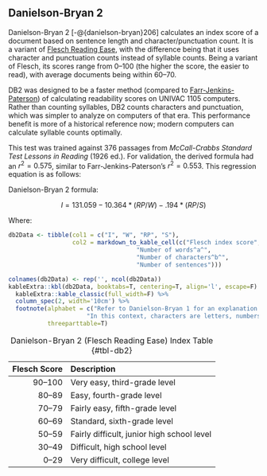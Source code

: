 ## Danielson-Bryan 2\index{Danielson-Bryan 2|(ii} {#sec-danielson-bryan-2}

Danielson-Bryan 2 [-@{danielson-bryan}206] calculates an index score of a document based on sentence length and character/punctuation count. It is a variant of [Flesch Reading Ease](#sec-flesch-test)\index{Flesch Reading Ease!variations!Danielson-Bryan 2}, with the difference being that it uses character and punctuation counts instead of syllable counts. Being a variant of Flesch, its scores range from 0–100 (the higher the score, the easier to read), with average documents being within 60–70.

DB2 was designed to be a faster method (compared to [Farr-Jenkins-Paterson](#sec-farr-jenkins-paterson)\index{Farr-Jenkins-Paterson!compared to Danielson-Bryan}) of calculating readability scores on UNIVAC 1105 computers. Rather than counting syllables, DB2 counts characters and punctuation, which was simpler to analyze on computers of that era. This performance benefit is more of a historical reference now; modern computers can calculate syllable counts optimally.

This test was trained against 376 passages from *McCall-Crabbs Standard Test Lessons in Reading* (1926 ed.). For validation, the derived formula had an $r^2 = 0.575$, similar to Farr-Jenkins-Paterson's $r^2 = 0.553$. This regression equation is as follows:

Danielson-Bryan 2 formula:

$$
I = 131.059 - 10.364*(RP/W) - .194*(RP/S)
$$

Where:

```r
db2Data <- tibble(col1 = c("I", "W", "RP", "S"),
                  col2 = markdown_to_kable_cell(c("Flesch index score",
                                    "Number of words^a^",
                                    "Number of characters^b^",
                                    "Number of sentences")))

colnames(db2Data) <- rep('', ncol(db2Data))
kableExtra::kbl(db2Data, booktabs=T, centering=T, align='l', escape=F) %>%
  kableExtra::kable_classic(full_width=F) %>%
  column_spec(2, width='10cm') %>%
  footnote(alphabet = c("Refer to Danielson-Bryan 1 for an explanation of why number of words is used, instead of number of spaces between words.",
                      "In this context, characters are letters, numbers, and punctuation (except for sentence-ending punctuation)"),
           threeparttable=T)
```

| Flesch Score | Description |
| --: | :-- |
| 90–100 | Very easy, third-grade level |
| 80–89 | Easy, fourth-grade level |
| 70–79 | Fairly easy, fifth-grade level |
| 60–69 | Standard, sixth-grade level |
| 50–59 | Fairly difficult, junior high school level |
| 30–49 | Difficult, high school level |
| 0–29 | Very difficult, college level |

: Danielson-Bryan 2 (Flesch Reading Ease) Index Table {#tbl-db2}

\index{Danielson-Bryan 2|)}

\newpage

